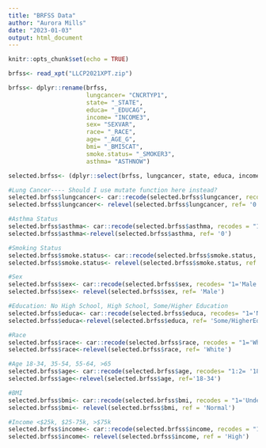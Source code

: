 ```yaml
---
title: "BRFSS Data"
author: "Aurora Mills"
date: "2023-01-03"
output: html_document
---
```


```r
knitr::opts_chunk$set(echo = TRUE)
```

```r
brfss<- read_xpt("LLCP2021XPT.zip")

brfss<- dplyr::rename(brfss, 
                      lungcancer= "CNCRTYP1", 
                      state= "_STATE", 
                      educa= "_EDUCAG", 
                      income= "INCOME3",
                      sex= "SEXVAR", 
                      race= "_RACE",
                      age= "_AGE_G",
                      bmi= "_BMI5CAT", 
                      smoke.status= "_SMOKER3",
                      asthma= "ASTHNOW") 

selected.brfss<- (dplyr::select(brfss, lungcancer, state, educa, income, sex, race, age, bmi, smoke.status, asthma)) 

#Lung Cancer---- Should I use mutate function here instead? 
selected.brfss$lungcancer<- car::recode(selected.brfss$lungcancer, recodes = "1='0'; 2='0'; 3='0'; 4='0'; 5='0'; 5='0'; 6='0'; 7='0'; 8='0'; 9='0'; 10='0'; 11='0'; 12='0'; 13='0'; 14='0'; 15='0'; 16='0'; 17='0'; 18='0'; 19='0'; 20='0'; 21='0'; 22='0'; 23='0'; 24='1'; 25='0'; 26='0'; 27='0'; 28='0'; 29='0'; 30='0'; 77:99='NA'", as.factor = T)
selected.brfss$lungcancer<- relevel(selected.brfss$lungcancer, ref= '0')

#Asthma Status
selected.brfss$asthma<- car::recode(selected.brfss$asthma, recodes = "1='1'; 2='0'; else=NA", as.factor = T)
selected.brfss$asthma<-relevel(selected.brfss$asthma, ref= '0')

#Smoking Status 
selected.brfss$smoke.status<- car::recode(selected.brfss$smoke.status, recodes = "1:2='current smoker'; 3='former smoker'; 4='never smoker'; 9='NA'", as.factor = T)
selected.brfss$smoke.status<- relevel(selected.brfss$smoke.status, ref = 'never smoker')

#Sex
selected.brfss$sex<- car::recode(selected.brfss$sex, recodes= "1='Male'; 2='Female'", as.factor =T)
selected.brfss$sex<- relevel(selected.brfss$sex, ref= 'Male')

#Education: No High School, High School, Some/Higher Education  
selected.brfss$educa<- car::recode(selected.brfss$educa, recodes= "1='NoHighSchool'; 2='HighSchool'; 3:4='Some/HigherEduca'; 9= 'NA'", as.factor=T)
selected.brfss$educa<-relevel(selected.brfss$educa, ref= 'Some/HigherEduca')

#Race
selected.brfss$race<- car::recode(selected.brfss$race, recodes = "1='White'; 2='Black'; 3= 'AmericanIndian/AlaskanNative'; 4='Asian'; 5='NativeHawaiian/PacificIslander'; 6='Other'; 7='Multiracial'; 8='Hispanic'; 9='NA'", as.factor = T)
selected.brfss$race<-relevel(selected.brfss$race, ref= 'White')

#Age 18-34, 35-54, 55-64, >65
selected.brfss$age<- car::recode(selected.brfss$age, recodes= "1:2= '18-34'; 3:4='35-54'; 5='55-64'; 6='>65'", as.factor=T)
selected.brfss$age<-relevel(selected.brfss$age, ref='18-34')

#BMI
selected.brfss$bmi<- car::recode(selected.brfss$bmi, recodes = "1='Underweight'; 2='Normal'; 3='Overweight'; 4='Obese'; else='NA'", as.factor = T)
selected.brfss$bmi<- relevel(selected.brfss$bmi, ref = 'Normal')

#Income <$25k, $25-75k, >$75k
selected.brfss$income<- car::recode(selected.brfss$income, recodes = "1:4='Low'; 5:7='Middle'; 8:11='High'; else='NA'", as.factor = T)
selected.brfss$income<- relevel(selected.brfss$income, ref = 'High')

```



